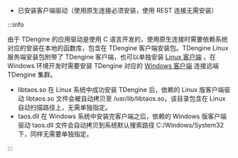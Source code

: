 - 已安装客户端驱动（使用原生连接必须安装，使用 REST 连接无需安装）

:::info

由于 TDengine 的应用驱动是使用 C 语言开发的，使用原生连接时需要依赖系统对应的安装在本地的函数库，包含在 TDengine 客户端安装包。TDengine Linux 服务端安装包附带了 TDengine 客户端，也可以单独安装 [Linux 客户端](/get-started/) 。在 Windows 环境开发时需要安装 TDengine 对应的 [Windows 客户端](https://www.taosdata.com/cn/all-downloads/#TDengine-Windows-Client) 连接远端 TDengine 集群。

- libtaos.so 在 Linux 系统中成功安装 TDengine 后，依赖的 Linux 版客户端驱动 libtaos.so 文件会被自动拷贝至 /usr/lib/libtaos.so，该目录包含在 Linux 自动扫描路径上，无需单独指定。
- taos.dll 在 Windows 系统中安装完客户端之后，依赖的 Windows 版客户端驱动 taos.dll 文件会自动拷贝到系统默认搜索路径 C:/Windows/System32 下，同样无需要单独指定。

:::
